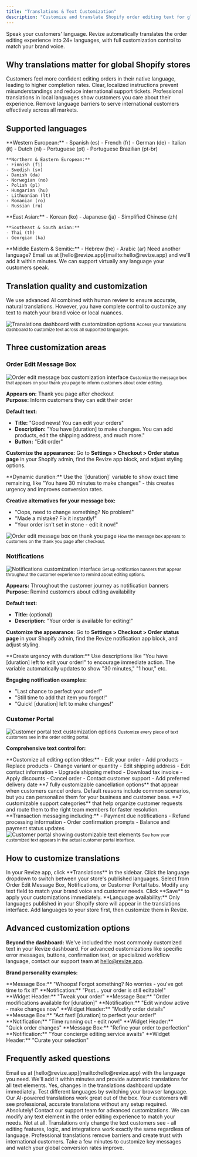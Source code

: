 ```yaml
---
title: "Translations & Text Customization"
description: "Customize and translate Shopify order editing text for global customers. Revize supports 24+ languages with automatic translations and full customization options."
---
```


<Note>
  Speak your customers' language. Revize automatically translates the order editing experience into 24+ languages, with full customization control to match your brand voice.
</Note>

## Why translations matter for global Shopify stores

<CardGroup cols={2}>
  <Card title="Increase Customer Comfort" icon="heart" color="#ef4444">
    Customers feel more confident editing orders in their native language, leading to higher completion rates.
  </Card>
  <Card title="Reduce Support Confusion" icon="question-circle" color="#8b5cf6">
    Clear, localized instructions prevent misunderstandings and reduce international support tickets.
  </Card>
  <Card title="Build Brand Trust" icon="shield-check" color="#10b981">
    Professional translations in local languages show customers you care about their experience.
  </Card>
  <Card title="Expand Market Reach" icon="globe" color="#f59e0b">
    Remove language barriers to serve international customers effectively across all markets.
  </Card>
</CardGroup>

## Supported languages

<Tabs>
  <Tab title="European Languages">
    **Western European:**
    - Spanish (es)
    - French (fr)  
    - German (de)
    - Italian (it)
    - Dutch (nl)
    - Portuguese (pt)
    - Portuguese Brazilian (pt-br)

    **Northern & Eastern European:**
    - Finnish (fi)
    - Swedish (sv)
    - Danish (da) 
    - Norwegian (no)
    - Polish (pl)
    - Hungarian (hu)
    - Lithuanian (lt)
    - Romanian (ro)
    - Russian (ru)
  </Tab>
  
  <Tab title="Asian Languages">
    **East Asian:**
    - Korean (ko)
    - Japanese (ja)
    - Simplified Chinese (zh)

    **Southeast & South Asian:**
    - Thai (th)
    - Georgian (ka)
  </Tab>
  
  <Tab title="Middle Eastern Languages">
    **Middle Eastern & Semitic:**
    - Hebrew (he)
    - Arabic (ar)
  </Tab>
</Tabs>

<Tip>
  Need another language? Email us at [hello@revize.app](mailto:hello@revize.app) and we'll add it within minutes. We can support virtually any language your customers speak.
</Tip>

## Translation quality and customization

We use advanced AI combined with human review to ensure accurate, natural translations. However, you have complete control to customize any text to match your brand voice or local nuances.

<Frame>
  <img
    src="/images/setup/translations-dashboard.png"
    alt="Translations dashboard with customization options"
    style={{ borderRadius: "12px", width: "100%", boxShadow: "0 4px 14px rgba(0,0,0,0.08)" }}
  />
  <small>Access your translations dashboard to customize text across all supported languages.</small>
</Frame>


## Three customization areas

### Order Edit Message Box

<Frame>
  <img
    src="/images/setup/message-box-editor.png"
    alt="Order edit message box customization interface"
    style={{ borderRadius: "12px", width: "100%", boxShadow: "0 4px 14px rgba(0,0,0,0.08)" }}
  />
  <small>Customize the message box that appears on your thank you page to inform customers about order editing.</small>
</Frame>

**Appears on:** Thank you page after checkout  
**Purpose:** Inform customers they can edit their order

**Default text:**
- **Title:** "Good news! You can edit your orders"
- **Description:** "You have [duration] to make changes. You can add products, edit the shipping address, and much more."
- **Button:** "Edit order"

**Customize the appearance:** Go to **Settings > Checkout > Order status page** in your Shopify admin, find the Revize app block, and adjust styling options.

<Note>
  **Dynamic duration:** Use the `[duration]` variable to show exact time remaining, like "You have 30 minutes to make changes" - this creates urgency and improves conversion rates.
</Note>

**Creative alternatives for your message box:**
- "Oops, need to change something? No problem!"
- "Made a mistake? Fix it instantly!"
- "Your order isn't set in stone - edit it now!"

<Frame>
  <img
    src="/images/setup/message-box-editor-thank-you.png"
    alt="Order edit message box on thank you page"
    style={{ borderRadius: "12px", width: "100%", boxShadow: "0 4px 14px rgba(0,0,0,0.08)" }}
  />
  <small>How the message box appears to customers on the thank you page after checkout.</small>
</Frame>


### Notifications

<Frame>
  <img
    src="/images/setup/notifications-editor.png"
    alt="Notifications customization interface"
    style={{ borderRadius: "12px", width: "100%", boxShadow: "0 4px 14px rgba(0,0,0,0.08)" }}
  />
  <small>Set up notification banners that appear throughout the customer experience to remind about editing options.</small>
</Frame>

**Appears:** Throughout the customer journey as notification banners  
**Purpose:** Remind customers about editing availability

**Default text:**
- **Title:** (optional)
- **Description:** "Your order is available for editing!"

**Customize the appearance:** Go to **Settings > Checkout > Order status page** in your Shopify admin, find the Revize notification app block, and adjust styling.

<Tip>
  **Create urgency with duration:** Use descriptions like "You have [duration] left to edit your order!" to encourage immediate action. The variable automatically updates to show "30 minutes," "1 hour," etc.
</Tip>

**Engaging notification examples:**
- "Last chance to perfect your order!"
- "Still time to add that item you forgot!"
- "Quick! [duration] left to make changes!"


### Customer Portal

<Frame>
  <img
    src="/images/setup/customer-portal-translations.png"
    alt="Customer portal text customization options"
    style={{ borderRadius: "12px", width: "100%", boxShadow: "0 4px 14px rgba(0,0,0,0.08)" }}
  />
  <small>Customize every piece of text customers see in the order editing portal.</small>
</Frame>

**Comprehensive text control for:**

<AccordionGroup>
  <Accordion title="Widget Headers" icon="pen">
    **Customize all editing option titles:**
    - Edit your order
    - Add products
    - Replace products
    - Change variant or quantity
    - Edit shipping address
    - Edit contact information
    - Upgrade shipping method
    - Download tax invoice
    - Apply discounts
    - Cancel order
    - Contact customer support
    - Add preferred delivery date
  </Accordion>
  
  <Accordion title="Cancellation Reasons" icon="xmark">
    **7 fully customizable cancellation options** that appear when customers cancel orders. Default reasons include common scenarios, but you can personalize them for your business and customer base.
  </Accordion>
  
  <Accordion title="Support Topics" icon="headphones">
    **7 customizable support categories** that help organize customer requests and route them to the right team members for faster resolution.
  </Accordion>
  
  <Accordion title="Payment & Action Cards" icon="credit-card">
    **Transaction messaging including:**
    - Payment due notifications
    - Refund processing information  
    - Order confirmation prompts
    - Balance and payment status updates
  </Accordion>
</AccordionGroup>

<Frame>
  <img
    src="/images/features/customer-portal.png"
    alt="Customer portal showing customizable text elements"
    style={{ borderRadius: "12px", width: "100%", boxShadow: "0 4px 14px rgba(0,0,0,0.08)" }}
  />
  <small>See how your customized text appears in the actual customer portal interface.</small>
</Frame>


## How to customize translations

<Steps>
  <Step title="Access Translations">
    In your Revize app, click **Translations** in the sidebar.
  </Step>
  <Step title="Select language">
    Click the language dropdown to switch between your store's published languages.
  </Step>
  <Step title="Choose section">
    Select from Order Edit Message Box, Notifications, or Customer Portal tabs.
  </Step>
  <Step title="Edit text">
    Modify any text field to match your brand voice and customer needs.
  </Step>
  <Step title="Save changes">
    Click **Save** to apply your customizations immediately.
  </Step>
</Steps>

<Warning>
  **Language availability:** Only languages published in your Shopify store will appear in the translations interface. Add languages to your store first, then customize them in Revize.
</Warning>


## Advanced customization options

**Beyond the dashboard:** We've included the most commonly customized text in your Revize dashboard. For advanced customizations like specific error messages, buttons, confirmation text, or specialized workflow language, contact our support team at [hello@revize.app](mailto:hello@revize.app).

**Brand personality examples:**

<Tabs>
  <Tab title="Friendly & Casual">
    **Message Box:** "Whoops! Forgot something? No worries - you've got time to fix it!"  
    **Notification:** "Psst... your order is still editable!"  
    **Widget Header:** "Tweak your order"
  </Tab>
  
  <Tab title="Professional & Direct">
    **Message Box:** "Order modifications available for [duration]"  
    **Notification:** "Edit window active - make changes now"  
    **Widget Header:** "Modify order details"
  </Tab>
  
  <Tab title="Urgent & Action-Oriented">
    **Message Box:** "Act fast! [duration] to perfect your order!"  
    **Notification:** "Time running out - edit now!"  
    **Widget Header:** "Quick order changes"
  </Tab>
  
  <Tab title="Premium & Elegant">
    **Message Box:** "Refine your order to perfection"  
    **Notification:** "Your concierge editing service awaits"  
    **Widget Header:** "Curate your selection"
  </Tab>
</Tabs>


## Frequently asked questions

<AccordionGroup>
  <Accordion title="How do I add a new language?" icon="plus">
    Email us at [hello@revize.app](mailto:hello@revize.app) with the language you need. We'll add it within minutes and provide automatic translations for all text elements.
  </Accordion>

  <Accordion title="Can I see translations before they go live?" icon="eye">
    Yes, changes in the translations dashboard update immediately. Test different languages by switching your browser language.
  </Accordion>

  <Accordion title="What happens if I don't customize translations?" icon="wand-magic-sparkles">
    Our AI-powered translations work great out of the box. Your customers will see professional, accurate translations without any setup required.
  </Accordion>

  <Accordion title="Can I customize text that's not shown in the dashboard?" icon="pen">
    Absolutely! Contact our support team for advanced customizations. We can modify any text element in the order editing experience to match your needs.
  </Accordion>

  <Accordion title="Do translations affect the app's functionality?" icon="gear">
    Not at all. Translations only change the text customers see - all editing features, logic, and integrations work exactly the same regardless of language.
  </Accordion>
</AccordionGroup>

<Note>
  Professional translations remove barriers and create trust with international customers. Take a few minutes to customize key messages and watch your global conversion rates improve.
</Note>